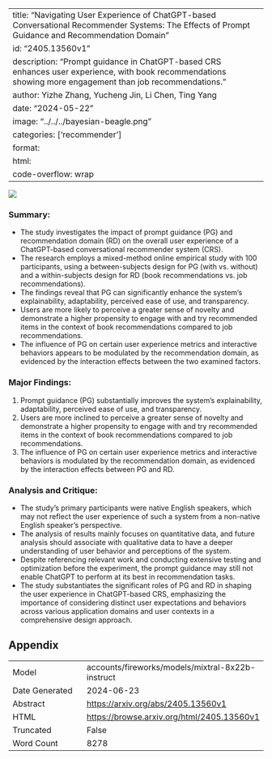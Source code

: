 
---
title: "Navigating User Experience of ChatGPT-based Conversational Recommender Systems: The Effects of Prompt Guidance and Recommendation Domain"
id: "2405.13560v1"
description: "Prompt guidance in ChatGPT-based CRS enhances user experience, with book recommendations showing more engagement than job recommendations."
author: Yizhe Zhang, Yucheng Jin, Li Chen, Ting Yang
date: "2024-05-22"
image: "../../../bayesian-beagle.png"
categories: ['recommender']
format:
  html:
    code-overflow: wrap
---

![](../../../bayesian-beagle.png)

### Summary:

- The study investigates the impact of prompt guidance (PG) and recommendation domain (RD) on the overall user experience of a ChatGPT-based conversational recommender system (CRS).
- The research employs a mixed-method online empirical study with 100 participants, using a between-subjects design for PG (with vs. without) and a within-subjects design for RD (book recommendations vs. job recommendations).
- The findings reveal that PG can significantly enhance the system's explainability, adaptability, perceived ease of use, and transparency.
- Users are more likely to perceive a greater sense of novelty and demonstrate a higher propensity to engage with and try recommended items in the context of book recommendations compared to job recommendations.
- The influence of PG on certain user experience metrics and interactive behaviors appears to be modulated by the recommendation domain, as evidenced by the interaction effects between the two examined factors.

### Major Findings:

1. Prompt guidance (PG) substantially improves the system's explainability, adaptability, perceived ease of use, and transparency.
2. Users are more inclined to perceive a greater sense of novelty and demonstrate a higher propensity to engage with and try recommended items in the context of book recommendations compared to job recommendations.
3. The influence of PG on certain user experience metrics and interactive behaviors is modulated by the recommendation domain, as evidenced by the interaction effects between PG and RD.

### Analysis and Critique:

- The study's primary participants were native English speakers, which may not reflect the user experience of such a system from a non-native English speaker's perspective.
- The analysis of results mainly focuses on quantitative data, and future analysis should associate with qualitative data to have a deeper understanding of user behavior and perceptions of the system.
- Despite referencing relevant work and conducting extensive testing and optimization before the experiment, the prompt guidance may still not enable ChatGPT to perform at its best in recommendation tasks.
- The study substantiates the significant roles of PG and RD in shaping the user experience in ChatGPT-based CRS, emphasizing the importance of considering distinct user expectations and behaviors across various application domains and user contexts in a comprehensive design approach.

## Appendix

|          |          |
|----------|----------|
| Model     | accounts/fireworks/models/mixtral-8x22b-instruct       |
| Date Generated     | 2024-06-23       |
| Abstract | [https://arxiv.org/abs/2405.13560v1](https://arxiv.org/abs/2405.13560v1)        |
| HTML     | [https://browse.arxiv.org/html/2405.13560v1](https://browse.arxiv.org/html/2405.13560v1)       |
| Truncated       | False       |
| Word Count       | 8278       |